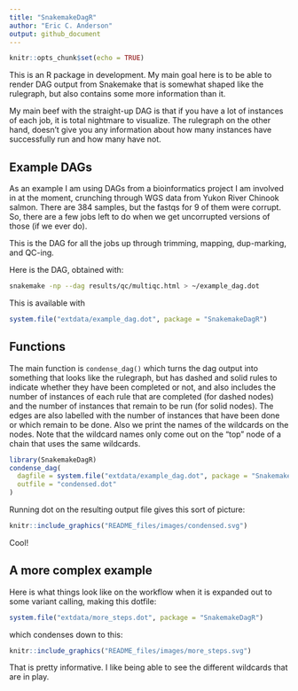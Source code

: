 ```yaml
---
title: "SnakemakeDagR"
author: "Eric C. Anderson"
output: github_document
---
```


```r
knitr::opts_chunk$set(echo = TRUE)
```

This is an R package in development.  My main goal here is to be able
to render DAG output from Snakemake that is somewhat shaped like the
rulegraph, but also contains some more information than it.

My main beef with the straight-up DAG is that if you have a lot of instances
of each job, it is total nightmare to visualize.  The rulegraph on the other
hand, doesn't give you any information about how many instances have successfully
run and how many have not.  

## Example DAGs

As an example I am using DAGs from a bioinformatics project I am involved in at the
moment, crunching through WGS data from Yukon River Chinook salmon.  There are 384 samples, but
the fastqs for 9 of them were corrupt.  So, there are a few jobs left to do when we get
uncorrupted versions of those (if we ever do).  

This is the DAG for all the jobs up through trimming, mapping, dup-marking, and QC-ing.

Here is the DAG, obtained with:
```sh
snakemake -np --dag results/qc/multiqc.html > ~/example_dag.dot
```

This is available with
```r
system.file("extdata/example_dag.dot", package = "SnakemakeDagR")
```

## Functions

The main function is `condense_dag()` which turns the dag output into something that
looks like the rulegraph, but has dashed and solid rules to indicate whether they
have been completed or not, and also includes the number of instances of each rule that
are completed (for dashed nodes) and the number of instances that remain to be
run (for solid nodes). The edges are also labelled with the number of instances that
have been done or which remain to be done.
Also we print the names of the wildcards on the
nodes. Note that the wildcard names only come out on the "top" node of a chain
that uses the same wildcards.


```r
library(SnakemakeDagR)
condense_dag(
  dagfile = system.file("extdata/example_dag.dot", package = "SnakemakeDagR"), 
  outfile = "condensed.dot" 
)
```

Running dot on the resulting output file gives this sort of picture:
```r
knitr::include_graphics("README_files/images/condensed.svg")
```

Cool!

## A more complex example

Here is what things look like on the workflow when it is expanded out to
some variant calling, making this dotfile:
```r
system.file("extdata/more_steps.dot", package = "SnakemakeDagR")
```
which condenses down to this:
```r
knitr::include_graphics("README_files/images/more_steps.svg")
```

That is pretty informative.  I like being able to see the different
wildcards that are in play. 



